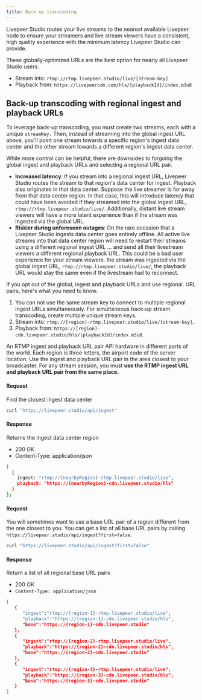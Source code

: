 ```yaml
---
title: Back up transcoding
---
```


Livepeer Studio routes your live streams to the nearest available Livepeer node
to ensure your streamers and live stream viewers have a consistent, high quality
experience with the minimum latency Livepeer Studio can provide.

These globally-optimized URLs are the best option for nearly all Livepeer Studio
users.

- Stream into: `rtmp://rtmp.livepeer.studio/live/[stream-key]`
- Playback from: `https://livepeercdn.com/hls/[playbackId]/index.m3u8`

## Back-up transcoding with regional ingest and playback URLs

To leverage back-up transcoding, you must create two streams, each with a unique
`streamKey.` Then, instead of streaming into the global ingest URL above, you'll
point one stream towards a specific region's ingest data center and the other
stream towards a different region's ingest data center.

While more control can be helpful, there are downsides to forgoing the global
ingest and playback URLs and selecting a regional URL pair.

- **Increased latency**: If you stream into a regional ingest URL, Livepeer
  Studio routes the stream to that region's data center for ingest. Playback
  also originates in that data center. Suppose the live streamer is far away
  from that data center region. In that case, this will introduce latency that
  could have been avoided if they streamed into the global ingest URL,
  `rtmp://rtmp.livepeer.studio/live/`. Additionally, distant live stream viewers
  will have a more latent experience than if the stream was ingested via the
  global URL.
- **Riskier during unforeseen outages**: On the rare occasion that a Livepeer
  Studio ingests data center goes entirely offline. All active live streams into
  that data center region will need to restart their streams using a different
  regional ingest URL ... and send all their livestream viewers a different
  regional playback URL. This could be a bad user experience for your stream
  viewers. the stream was ingested via the global ingest URL,
  `rtmp://rtmp.livepeer.studio/live/`, the playback URL would stay the same even
  if the livestream had to reconnect.

If you opt out of the global, ingest and playback URLs and use regional. URL
pairs, here's what you need to know.

1. You can not use the same stream key to connect to multiple regional ingest
   URLs simultaneously. For simultaneous back-up stream transcoding, create
   multiple unique stream keys.
2. Stream into: `rtmp://[region]-rtmp.livepeer.studio/live/[stream-key]`.
3. Playback from:
   `https://[region]-cdn.livepeer.studio/hls/[playbackId]/index.m3u8`.

An RTMP ingest and playback URL pair API hardware in different parts of the
world. Each region is three letters, the airport code of the server location.
Use the ingest and playback URL pair in the area closest to your broadcaster.
For any stream session, you must **use the RTMP ingest URL and playback URL pair
from the same place.**

#### Request

Find the closest ingest data center

```bash
curl "https://livepeer.studio/api/ingest"
```

#### Response

Returns the ingest data center region

- 200 OK
- Content-Type: application/json

```bash
[
  {
    ingest: "rtmp://{nearbyRegion}-rtmp.livepeer.studio/live",
    playback: "https://{nearbyRegion}-cdn.livepeer.studio/hls"
  }
];
```

#### Request

You will sometimes want to use a base URL pair of a region different from the
one closest to you. You can get a list of all base URL pairs by calling
`https://livepeer.studio/api/ingest?first=false`.

```bash
curl "https://livepeer.studio/api/ingest?first=false"
```

#### Response

Return a list of all regional base URL pairs

- 200 OK
- `Content-Type: application/json`

```bash
[
   {
      "ingest":"rtmp://{region-1}-rtmp.livepeer.studio/live",
      "playback":"https://{region-1}-cdn.livepeer.studio/hls",
      "base":"https://{region-1}-cdn.livepeer.studio"
   },
   {
      "ingest":"rtmp://{region-2}-rtmp.livepeer.studio/live",
      "playback":"https://{region-2}-cdn.livepeer.studio/hls",
      "base":"https://{region-2}-cdn.livepeer.studio"
   },
   {
      "ingest":"rtmp://{region-3}-rtmp.livepeer.studio/live",
      "playback":"https://{region-3}-cdn.livepeer.studio/hls",
      "base":"https://{region-3}-cdn.livepeer.studio"
   }
]
```
